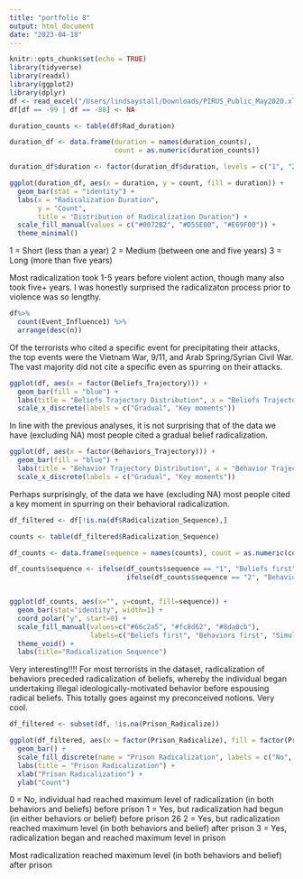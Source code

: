 ```yaml
---
title: "portfolio 8"
output: html_document
date: "2023-04-18"
---
```


```r
knitr::opts_chunk$set(echo = TRUE)
library(tidyverse)
library(readxl)
library(ggplot2)
library(dplyr)
df <- read_excel("/Users/lindsaystall/Downloads/PIRUS_Public_May2020.xlsx")
df[df == -99 | df == -88] <- NA
```

```r
duration_counts <- table(df$Rad_duration)

duration_df <- data.frame(duration = names(duration_counts),
                          count = as.numeric(duration_counts))

duration_df$duration <- factor(duration_df$duration, levels = c("1", "2", "3"))

ggplot(duration_df, aes(x = duration, y = count, fill = duration)) +
  geom_bar(stat = "identity") +
  labs(x = "Radicalization Duration",
       y = "Count",
       title = "Distribution of Radicalization Duration") +
  scale_fill_manual(values = c("#0072B2", "#D55E00", "#E69F00")) +
  theme_minimal()
```
1 = Short (less than a year)
2 = Medium (between one and five years)
3 = Long (more than five years)

Most radicalization took 1-5 years before violent action, though many also took five+ years. I was honestly surprised the radicalizaton process prior to violence was so lengthy.


```r
df%>%
  count(Event_Influence1) %>%
  arrange(desc(n))
```

Of the terrorists who cited a specific event for precipitating their attacks, the top events were the Vietnam War, 9/11, and Arab Spring/Syrian Civil War. The vast majority did not cite a specific even as spurring on their attacks.


```r
ggplot(df, aes(x = factor(Beliefs_Trajectory))) +
  geom_bar(fill = "blue") +
  labs(title = "Beliefs Trajectory Distribution", x = "Beliefs Trajectory", y = "Count") +
  scale_x_discrete(labels = c("Gradual", "Key moments"))
```

In line with the previous analyses, it is not surprising that of the data we have (excluding NA) most people cited a gradual belief radicalization.


```r
ggplot(df, aes(x = factor(Behaviors_Trajectory))) +
  geom_bar(fill = "blue") +
  labs(title = "Behavior Trajectory Distribution", x = "Behavior Trajectory", y = "Count") +
  scale_x_discrete(labels = c("Gradual", "Key moments"))
```

Perhaps surprisingly, of the data we have (excluding NA) most people cited a key moment in spurring on their behavioral radicalization.


```r
df_filtered <- df[!is.na(df$Radicalization_Sequence),]

counts <- table(df_filtered$Radicalization_Sequence)

df_counts <- data.frame(sequence = names(counts), count = as.numeric(counts))

df_counts$sequence <- ifelse(df_counts$sequence == "1", "Beliefs first", 
                             ifelse(df_counts$sequence == "2", "Behaviors first", "Simultaneously"))


ggplot(df_counts, aes(x="", y=count, fill=sequence)) + 
  geom_bar(stat="identity", width=1) + 
  coord_polar("y", start=0) +
  scale_fill_manual(values=c("#66c2a5", "#fc8d62", "#8da0cb"), 
                    labels=c("Beliefs first", "Behaviors first", "Simultaneously")) +
  theme_void() +
  labs(title="Radicalization Sequence")
```


Very interesting!!!! For most terrorists in the dataset, radicalization of behaviors preceded radicalization of beliefs, whereby the individual began undertaking illegal ideologically-motivated behavior before espousing radical beliefs. This totally goes against my preconceived notions. Very cool.


```r
df_filtered <- subset(df, !is.na(Prison_Radicalize))

ggplot(df_filtered, aes(x = factor(Prison_Radicalize), fill = factor(Prison_Radicalize))) +
  geom_bar() +
  scale_fill_discrete(name = "Prison Radicalization", labels = c("No", "Yes (before)", "Yes (after)", "Yes (in prison)")) +
  labs(title = "Prison Radicalization") +
  xlab("Prison Radicalization") +
  ylab("Count") 
```

0 = No, individual had reached maximum level of radicalization (in both behaviors and beliefs) before prison
1 = Yes, but radicalization had begun (in either behaviors or belief) before prison
26
2 = Yes, but radicalization reached maximum level (in both behaviors and belief) after prison
3 = Yes, radicalization began and reached maximum level in prison


Most radicalization reached maximum level (in both behaviors and belief) after prison